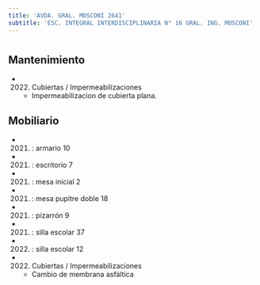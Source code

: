 ```yaml
---
title: 'AVDA. GRAL. MOSCONI 2641'
subtitle: 'ESC. INTEGRAL INTERDISCIPLINARIA N° 16 GRAL. ING. MOSCONI'
---
```


#


## Mantenimiento

*  (2022) Cubiertas / Impermeabilizaciones 
    + Impermeabilizacion de cubierta plana.


## Mobiliario

*  (2021) : armario 10 

*  (2021) : escritorio 7 

*  (2021) : mesa inicial 2 

*  (2021) : mesa pupitre doble 18 

*  (2021) : pizarrón 9 

*  (2021) : silla escolar 37 

*  (2022) : silla escolar 12 




*  (2022) Cubiertas / Impermeabilizaciones 
    + Cambio de membrana asfáltica



